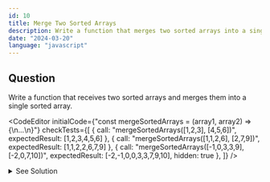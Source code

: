 ```yaml
---
id: 10
title: Merge Two Sorted Arrays
description: Write a function that merges two sorted arrays into a single sorted array.
date: "2024-03-20"
language: "javascript"
---
```


## Question
Write a function that receives two sorted arrays and merges them into a single sorted array.

<CodeEditor 
    initialCode={"const mergeSortedArrays = (array1, array2) => {\n...\n}"}
    checkTests={[
        {
        call: "mergeSortedArrays([1,2,3], [4,5,6])",
        expectedResult: [1,2,3,4,5,6]
        },
        {
        call: "mergeSortedArrays([1,1,2,6], [2,7,9])",
        expectedResult: [1,1,2,2,6,7,9]
        },
        {
        call: "mergeSortedArrays([-1,0,3,3,9], [-2,0,7,10])",
        expectedResult: [-2,-1,0,0,3,3,7,9,10],
        hidden: true
        },
        ]}
/>

<details>
  <summary>See Solution</summary>

## Solution

### Two-Pointer Approach
```js
const mergeSortedArrays = (array1, array2) => {
    let pointer1 = 0
    let pointer2 = 0
  
    const result = []
    while(pointer1 < array1.length || pointer2 < array2.length){
      if(pointer1 < array1.length){
        if(pointer2 < array2.length){
          if(array1[pointer1] < array2[pointer2]){
            result.push(array1[pointer1])
            pointer1 += 1
          } else {
            result.push(array2[pointer2])
            pointer2 += 1
          }
        } else {
          result.push(array1[pointer1])
          pointer1 += 1
        }
      } else {
        result.push(array2[pointer2])
        pointer2 += 1
      }
    }
    
    return result
  }
```
### Explanation
1. The function `mergeSortedArrays` takes two sorted arrays as input.
2. It initializes two pointers, `pointer1` and `pointer2`, to keep track of the current index in each array.
3. It then initializes an empty array `result` to store the merged sorted array.
4. The function uses a while loop to iterate over the arrays until both pointers reach the end of their respective arrays.
5. It compares the elements at the current indices of the two arrays and pushes the smaller element into the `result` array.
6. It then increments the pointer of the array from which the element was pushed.
7. If one of the arrays has been fully traversed, the function pushes the remaining elements of the other array into the `result` array.
8. Finally, it returns the merged sorted array.


### Concatenate and Sort

```js
const mergeSortedArrays = (array1, array2) => {
    return array1.concat(array2).sort((a, b) => a - b);
}
```

### Explanation
1. The function `mergeSortedArrays` takes two arrays as input.
2. It concatenates the two arrays using the `concat` method.
3. It then sorts the concatenated array using the `sort` method with a comparator function that compares two elements `a` and `b` and returns a negative value if `a` should come before `b`, a positive value if `a` should come after `b`, and zero if they are equal.

## Complexity Analysis
The time complexity for this solution is O((n+m)log(n+m)), where n and m are the lengths of the two input arrays.
This is because the `sort` method has a time complexity of O(nlogn), where n is the length of the array.




</details>